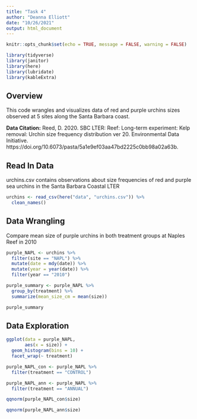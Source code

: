 ```yaml
---
title: "Task 4"
author: "Deanna Elliott"
date: "10/26/2021"
output: html_document
---
```


```r
knitr::opts_chunk$set(echo = TRUE, message = FALSE, warning = FALSE)

library(tidyverse)
library(janitor)
library(here)
library(lubridate)
library(kableExtra)
```

## Overview ##

This code wrangles and visualizes data of red and purple urchins sizes observed at 5 sites along the Santa Barbara coast.

**Data Citation:** Reed, D. 2020. SBC LTER: Reef: Long-term experiment: Kelp removal: Urchin size frequency distribution ver 20. Environmental Data Initiative. https://doi.org/10.6073/pasta/5a1e9ef03aa47bd2225c0bb98a02a63b. 

## Read In Data ##

urchins.csv contains observations about size frequencies of red and purple sea urchins in the Santa Barbara Coastal LTER 

```r

urchins <- read_csv(here("data", "urchins.csv")) %>% 
  clean_names()
```

## Data Wrangling ##

Compare mean size of purple urchins in both treatment groups at Naples Reef in 2010

```r

purple_NAPL <- urchins %>%
  filter(site == "NAPL") %>% 
  mutate(date = mdy(date)) %>% 
  mutate(year = year(date)) %>% 
  filter(year == "2010")

purple_summary <- purple_NAPL %>% 
  group_by(treatment) %>% 
  summarize(mean_size_cm = mean(size))

purple_summary
```

## Data Exploration ##

```r

ggplot(data = purple_NAPL,
       aes(x = size)) + 
  geom_histogram(bins = 10) +
  facet_wrap(~ treatment)

purple_NAPL_con <- purple_NAPL %>% 
  filter(treatment == "CONTROL")

purple_NAPL_ann <- purple_NAPL %>% 
  filter(treatment == "ANNUAL")

qqnorm(purple_NAPL_con$size)

qqnorm(purple_NAPL_ann$size)
```

